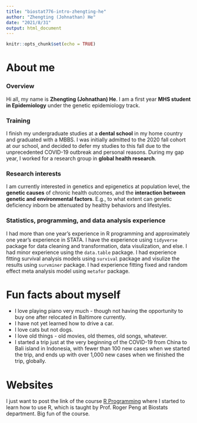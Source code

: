```yaml
---
title: "biostat776-intro-zhengting-he"
author: "Zhengting (Johnathan) He"
date: "2021/8/31"
output: html_document
---
```


```r
knitr::opts_chunk$set(echo = TRUE)
```

# About me

### Overview

Hi all, my name is **Zhengting (Johnathan) He**. I am a first year **MHS student in Epidemiology** under the genetic epidemiology track.

### Training

I finish my undergraduate studies at a **dental school** in my home country and graduated with a MBBS. I was initially admitted to the 2020 fall cohort at our school, and decided to defer my studies to this fall due to the unprecedented COVID-19 outbreak and personal reasons. During my gap year, I worked for a research group in **global health research**.

### Research interests

I am currently interested in genetics and epigenetics at population level, the **genetic causes** of chronic health outcomes, and the **interaction between genetic and environmental factors**. E.g., to what extent can genetic deficiency inborn be attenuated by healthy behaviors and lifestyles.

### Statistics, programming, and data analysis experience

I had more than one year's experience in R programming and approximately one year's experience in STATA. I have the experience using `tidyverse` package for data cleaning and transformation, data visulization, and else. I had minor experience using the `data.table` package. I had experience fitting survival analysis models using `survival` package and visulize the results using `survminer` package. I had experience fitting fixed and random effect meta analysis model using `metafor` package.

# Fun facts about myself

+ I love playing piano very much - though not having the opportunity to buy one after relocated in Baltimore currently.
+ I have not yet learned how to drive a car.
+ I love cats but not dogs.
+ I love old things - old movies, old themes, old songs, whatever.
+ I started a trip just at the very beginning of the COVID-19 from China to Bali island in Indonesia, with fewer than 100 new cases when we started the trip, and ends up with over 1,000 new cases when we finished the trip, globally.

# Websites

I just want to post the link of the course [R Programming](https://www.coursera.org/learn/r-programming) where I started to learn how to use R, which is taught by Prof. Roger Peng at Biostats department. Big fun of the course.